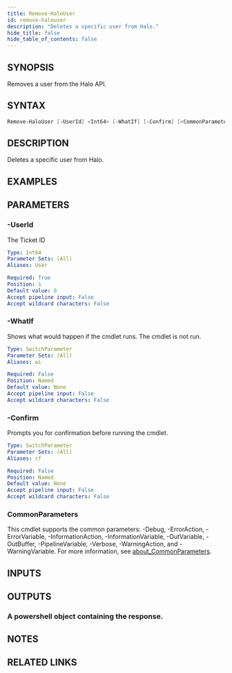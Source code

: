 ```yaml
---
title: Remove-HaloUser
id: remove-halouser
description: "Deletes a specific user from Halo."
hide_title: false
hide_table_of_contents: false
---
```


## SYNOPSIS

Removes a user from the Halo API.

## SYNTAX

```powershell
Remove-HaloUser [-UserId] <Int64> [-WhatIf] [-Confirm] [<CommonParameters>]
```

## DESCRIPTION

Deletes a specific user from Halo.

## EXAMPLES

## PARAMETERS

### -UserId

The Ticket ID

```yaml
Type: Int64
Parameter Sets: (All)
Aliases: User

Required: True
Position: 1
Default value: 0
Accept pipeline input: False
Accept wildcard characters: False
```

### -WhatIf

Shows what would happen if the cmdlet runs.
The cmdlet is not run.

```yaml
Type: SwitchParameter
Parameter Sets: (All)
Aliases: wi

Required: False
Position: Named
Default value: None
Accept pipeline input: False
Accept wildcard characters: False
```

### -Confirm

Prompts you for confirmation before running the cmdlet.

```yaml
Type: SwitchParameter
Parameter Sets: (All)
Aliases: cf

Required: False
Position: Named
Default value: None
Accept pipeline input: False
Accept wildcard characters: False
```

### CommonParameters

This cmdlet supports the common parameters: -Debug, -ErrorAction, -ErrorVariable, -InformationAction, -InformationVariable, -OutVariable, -OutBuffer, -PipelineVariable, -Verbose, -WarningAction, and -WarningVariable. For more information, see [about_CommonParameters](http://go.microsoft.com/fwlink/?LinkID=113216).

## INPUTS

## OUTPUTS

### A powershell object containing the response.

## NOTES

## RELATED LINKS
